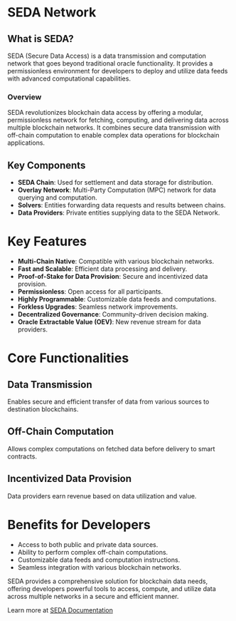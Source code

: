 # SEDA Network

## What is SEDA?

SEDA (Secure Data Access) is a data transmission and computation network that goes beyond traditional oracle functionality. It provides a permissionless environment for developers to deploy and utilize data feeds with advanced computational capabilities.

### Overview

SEDA revolutionizes blockchain data access by offering a modular, permissionless network for fetching, computing, and delivering data across multiple blockchain networks. It combines secure data transmission with off-chain computation to enable complex data operations for blockchain applications.

## Key Components

- **SEDA Chain**: Used for settlement and data storage for distribution.
- **Overlay Network**: Multi-Party Computation (MPC) network for data querying and computation.
- **Solvers**: Entities forwarding data requests and results between chains.
- **Data Providers**: Private entities supplying data to the SEDA Network.

# Key Features

- **Multi-Chain Native**: Compatible with various blockchain networks.
- **Fast and Scalable**: Efficient data processing and delivery.
- **Proof-of-Stake for Data Provision**: Secure and incentivized data provision.
- **Permissionless**: Open access for all participants.
- **Highly Programmable**: Customizable data feeds and computations.
- **Forkless Upgrades**: Seamless network improvements.
- **Decentralized Governance**: Community-driven decision making.
- **Oracle Extractable Value (OEV)**: New revenue stream for data providers.

# Core Functionalities

## Data Transmission

Enables secure and efficient transfer of data from various sources to destination blockchains.

## Off-Chain Computation

Allows complex computations on fetched data before delivery to smart contracts.

## Incentivized Data Provision

Data providers earn revenue based on data utilization and value.

# Benefits for Developers

- Access to both public and private data sources.
- Ability to perform complex off-chain computations.
- Customizable data feeds and computation instructions.
- Seamless integration with various blockchain networks.

SEDA provides a comprehensive solution for blockchain data needs, offering developers powerful tools to access, compute, and utilize data across multiple networks in a secure and efficient manner.

Learn more at [SEDA Documentation](https://docs.seda.xyz)